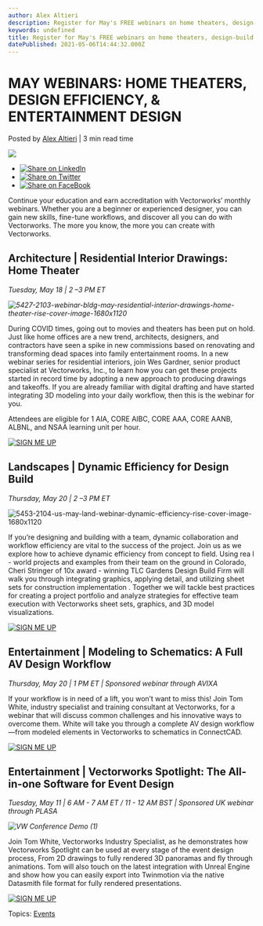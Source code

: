 ```yaml
---
author: Alex Altieri
description: Register for May's FREE webinars on home theaters, design-build efficiency, AV design, and workflows in Vectorworks Spotlight.
keywords: undefined
title: Register for May's FREE webinars on home theaters, design-build efficiency, AV design, and workflows in Vectorworks Spotlight. 
datePublished: 2021-05-06T14:44:32.000Z
---
```

  

# MAY WEBINARS: HOME THEATERS, DESIGN EFFICIENCY, & ENTERTAINMENT DESIGN

 Posted by [Alex Altieri](https://blog.vectorworks.net/author/alex-altieri) | 3 min read time 

![](https://blog.vectorworks.net/hubfs/Blog%20Images/210506_May%20Webinars/5427-2103-webinar-bldg-may-residential-interior-drawings-home-theater-rise-cover-image-1680x1120.png) 

* [![Share on LinkedIn](https://2659751.fs1.hubspotusercontent-na1.net/hubfs/2659751/michaelDemo/share-LI.png)](http://www.linkedin.com/shareArticle?mini=true&url=https%3A%2F%2Fblog.vectorworks.net%2Fmay-webinars-home-theaters-design-build-efficiency-av-design)
* [![Share on Twitter](https://2659751.fs1.hubspotusercontent-na1.net/hubfs/2659751/michaelDemo/share-TW.png)](https://www.twitter.com/share?text=MAY%20WEBINARS:%20HOME%20THEATERS,%20DESIGN%20EFFICIENCY,%20&%20ENTERTAINMENT%20DESIGN&url=https%3A%2F%2Fblog.vectorworks.net%2Fmay-webinars-home-theaters-design-build-efficiency-av-design&via=PMGTweets)
* [![Share on FaceBook](https://2659751.fs1.hubspotusercontent-na1.net/hubfs/2659751/michaelDemo/share-FB.png)](https://www.facebook.com/sharer/sharer.php?u=https%3A%2F%2Fblog.vectorworks.net%2Fmay-webinars-home-theaters-design-build-efficiency-av-design)

Continue your education and earn accreditation with Vectorworks’ monthly webinars. Whether you are a beginner or experienced designer, you can gain new skills, fine-tune workflows, and discover all you can do with Vectorworks. The more you know, the more you can create with Vectorworks.

## Architecture | Residential Interior Drawings: Home Theater

_Tuesday, May 18 | 2 –3 PM ET_

_![5427-2103-webinar-bldg-may-residential-interior-drawings-home-theater-rise-cover-image-1680x1120](https://blog.vectorworks.net/hs-fs/hubfs/Blog%20Images/210506May%20Webinars/5427-2103-webinar-bldg-may-residential-interior-drawings-home-theater-rise-cover-image-1680x1120.png?width=1680&name=5427-2103-webinar-bldg-may-residential-interior-drawings-home-theater-rise-cover-image-1680x1120.png)_

During COVID times, going out to movies and theaters has been put on hold. Just like home offices are a new trend, architects, designers, and contractors have seen a spike in new commissions based on renovating and transforming dead spaces into family entertainment rooms. In a new webinar series for residential interiors, join Wes Gardner, senior product specialist at Vectorworks, Inc., to learn how you can get these projects started in record time by adopting a new approach to producing drawings and takeoffs. If you are already familiar with digital drafting and have started integrating 3D modeling into your daily workflow, then this is the webinar for you.

 Attendees are eligible for 1 AIA, CORE AIBC, CORE AAA, CORE AANB, ALBNL, and NSAA learning unit per hour.

[![SIGN ME UP](https://no-cache.hubspot.com/cta/default/3018241/88b9e7b4-a5c3-401b-8fa9-feb91b1d405e.png)](https://cta-redirect.hubspot.com/cta/redirect/3018241/88b9e7b4-a5c3-401b-8fa9-feb91b1d405e) 

## Landscapes | Dynamic Efficiency for Design Build

_Thursday, May 20 | 2 –3 PM ET_

![5453-2104-us-may-land-webinar-dynamic-efficiency-rise-cover-image-1680x1120](https://blog.vectorworks.net/hs-fs/hubfs/Blog%20Images/210506_May%20Webinars/5453-2104-us-may-land-webinar-dynamic-efficiency-rise-cover-image-1680x1120.png?width=1680&name=5453-2104-us-may-land-webinar-dynamic-efficiency-rise-cover-image-1680x1120.png) 

If you’re designing and building with a team, dynamic collaboration and workflow efficiency are vital to the success of the project. Join us as we explore how to achieve dynamic efficiency from concept to field. Using rea l \- world projects and examples from their team on the ground in Colorado, Cheri Stringer of 10x award \- winning TLC Gardens Design Build Firm will walk you through integrating graphics, applying detail, and utilizing sheet sets for construction implementation . Together we will tackle best practices for creating a project portfolio and analyze strategies for effective team execution with Vectorworks sheet sets, graphics, and 3D model visualizations. 

[![SIGN ME UP](https://no-cache.hubspot.com/cta/default/3018241/6efe5844-31fa-4632-8735-4dd87defaf6d.png)](https://cta-redirect.hubspot.com/cta/redirect/3018241/6efe5844-31fa-4632-8735-4dd87defaf6d) 

## Entertainment | Modeling to Schematics: A Full AV Design Workflow

_Thursday, May 20 | 1 PM ET | Sponsored webinar through AVIXA_ 

 If your workflow is in need of a lift, you won’t want to miss this! Join Tom White, industry specialist and training consultant at Vectorworks, for a webinar that will discuss common challenges and his innovative ways to overcome them. White will take you through a complete AV design workflow —from modeled elements in Vectorworks to schematics in ConnectCAD.

[![SIGN ME UP](https://no-cache.hubspot.com/cta/default/3018241/588f0655-d845-4331-b0e3-fb2a94d9ac9c.png)](https://cta-redirect.hubspot.com/cta/redirect/3018241/588f0655-d845-4331-b0e3-fb2a94d9ac9c) 

## Entertainment | Vectorworks Spotlight: The All-in-one Software for Event Design

_Tuesday, May 11 | 6 AM - 7 AM ET / 11 - 12 AM BST | Sponsored UK webinar through PLASA_ 

_![VW Conference Demo (1)](https://blog.vectorworks.net/hs-fs/hubfs/Blog%20Images/210506May%20Webinars/VW%20Conference%20Demo%20(1).gif?width=1696&name=VW%20Conference%20Demo%20(1).gif)_ 

Join Tom White, Vectorworks Industry Specialist, as he demonstrates how Vectorworks Spotlight can be used at every stage of the event design process, From 2D drawings to fully rendered 3D panoramas and fly through animations. Tom will also touch on the latest integration with Unreal Engine and show how you can easily export into Twinmotion via the native Datasmith file format for fully rendered presentations.

[![SIGN ME UP](https://no-cache.hubspot.com/cta/default/3018241/beeb4803-7478-4097-983e-432510225030.png)](https://cta-redirect.hubspot.com/cta/redirect/3018241/beeb4803-7478-4097-983e-432510225030) 

 Topics: [Events](https://blog.vectorworks.net/topic/events) 

  